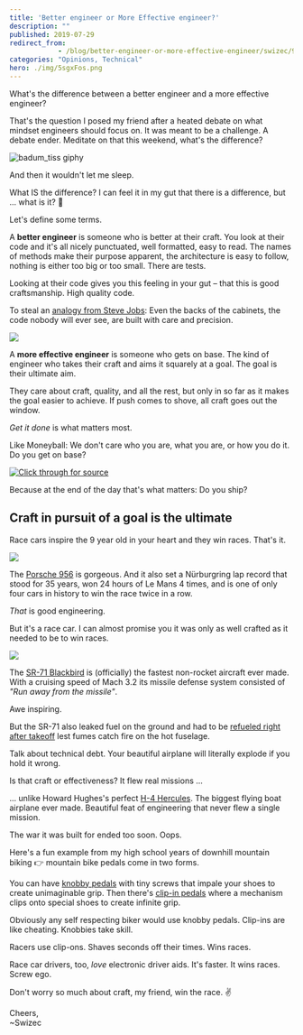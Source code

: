 ```yaml
---
title: 'Better engineer or More Effective engineer?'
description: ""
published: 2019-07-29
redirect_from: 
            - /blog/better-engineer-or-more-effective-engineer/swizec/9169
categories: "Opinions, Technical"
hero: ./img/5sgxFos.png
---
```

What&#x27;s the difference between a better engineer and a more effective engineer?





That&#x27;s the question I posed my friend after a heated debate on what mindset engineers should focus on. It was meant to be a challenge. A debate ender. Meditate on that this weekend, what&#x27;s the difference?



![badum_tiss giphy](./img/media-3o7bu0DiYRxehc7dTi-giphy.gif)



And then it wouldn&#x27;t let me sleep.



What IS the difference? I can feel it in my gut that there is a difference, but ... what is it? 🤨



Let&#x27;s define some terms.



A **better engineer** is someone who is better at their craft. You look at their code and it&#x27;s all nicely punctuated, well formatted, easy to read. The names of methods make their purpose apparent, the architecture is easy to follow, nothing is either too big or too small. There are tests.



Looking at their code gives you this feeling in your gut – that this is good craftsmanship. High quality code.



To steal an [analogy from Steve Jobs](https://www.goodreads.com/quotes/445621-when-you-re-a-carpenter-making-a-beautiful-chest-of-drawers): Even the backs of the cabinets, the code nobody will ever see, are built with care and precision.



![](./img/5sgxFos.png)



A **more effective engineer** is someone who gets on base. The kind of engineer who takes their craft and aims it squarely at a goal. The goal is their ultimate aim.



They care about craft, quality, and all the rest, but only in so far as it makes the goal easier to achieve. If push comes to shove, all craft goes out the window.



_Get it done_ is what matters most.



Like Moneyball: We don&#x27;t care who you are, what you are, or how you do it. Do you get on base?





[![Click through for source](./img/techletter.app-screenshot-1564416546196.png)](https://www.youtube.com/watch?v=DtumWOsgFXc)





Because at the end of the day that&#x27;s what matters: Do you ship?



## Craft in pursuit of a goal is the ultimate



Race cars inspire the 9 year old in your heart and they win races. That&#x27;s it.



![](./img/sites-default-files-styles-16x9_929w-public-news-listicle-image-1_39.jpg)



The [Porsche 956](https://en.wikipedia.org/wiki/Porsche_956) is gorgeous. And it also set a Nürburgring lap record that stood for 35 years, won 24 hours of Le Mans 4 times, and is one of only four cars in history to win the race twice in a row.



_That_ is good engineering.



But it&#x27;s a race car. I can almost promise you it was only as well crafted as it needed to be to win races.



![](https://upload.wikimedia.org/wikipedia/commons/9/90/Sr71_1.jpg)



The [SR-71 Blackbird](https://en.wikipedia.org/wiki/Lockheed_SR-71_Blackbird) is (officially) the fastest non-rocket aircraft ever made. With a cruising speed of Mach 3.2 its missile defense system consisted of _&quot;Run away from the missile&quot;_.



Awe inspiring.



But the SR-71 also leaked fuel on the ground and had to be [refueled right after takeoff](https://theaviationgeekclub.com/former-sr-71-driver-explains-why-the-blackbird-had-to-refuel-after-takeoff/) lest fumes catch fire on the hot fuselage.



Talk about technical debt. Your beautiful airplane will literally explode if you hold it wrong.



Is that craft or effectiveness? It flew real missions ...



... unlike Howard Hughes&#x27;s perfect [H-4 Hercules](https://en.wikipedia.org/wiki/Hughes_H-4_Hercules). The biggest flying boat airplane ever made. Beautiful feat of engineering that never flew a single mission.



The war it was built for ended too soon. Oops.



Here&#x27;s a fun example from my high school years of downhill mountain biking 👉 mountain bike pedals come in two forms.



You can have [knobby pedals](https://www.rei.com/media/product/130123) with tiny screws that impale your shoes to create unimaginable grip. Then there&#x27;s [clip-in pedals](https://www.rei.com/media/product/878487) where a mechanism clips onto special shoes to create infinite grip.



Obviously any self respecting biker would use knobby pedals. Clip-ins are like cheating. Knobbies take skill.



Racers use clip-ons. Shaves seconds off their times. Wins races.



Race car drivers, too, _love_ electronic driver aids. It&#x27;s faster. It wins races. Screw ego.



  




Don&#x27;t worry so much about craft, my friend, win the race. ✌️



  




Cheers,  
~Swizec